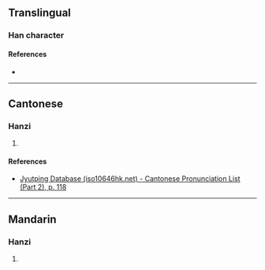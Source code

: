 {{character info/new}}
==Translingual==

===Han character===
{{Han char|rn=64|rad=手|as=11|sn=14|four=58027|canj=QOAH|ids=⿰扌傷}}

====References====
* {{Han ref|kx=0450.210|dkj=12607|dj=0801.050|hdz=31947.060|uh=6465|ud=25701|bh=E1F2|bd=57842}}

----

==Cantonese==

===Hanzi===
{{yue-hanzi|jyut=[[tong3]]|y=tong3}}

# {{rfdef|yue|sort=手11}}

====References====
* [http://www.iso10646hk.net/jp/document/download.jsp Jyutping Database (iso10646hk.net) - Cantonese Pronunciation List (Part 2), p. 118]

----

==Mandarin==

===Hanzi===
{{cmn-hanzi|pin=[[tàng]] ([[tang4]])|wg=t'ang<sup>4</sup>}}

# {{rfdef|cmn|sort=手11}}